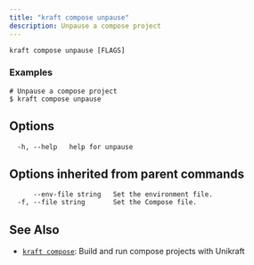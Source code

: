 ```yaml
---
title: "kraft compose unpause"
description: Unpause a compose project
---
```


```
kraft compose unpause [FLAGS]
```

### Examples

```
# Unpause a compose project
$ kraft compose unpause 

```

## Options

```
  -h, --help   help for unpause
```

## Options inherited from parent commands

```
      --env-file string   Set the environment file.
  -f, --file string       Set the Compose file.
```

## See Also

* [`kraft compose`](/docs/cli/reference/kraft/compose): Build and run compose projects with Unikraft

